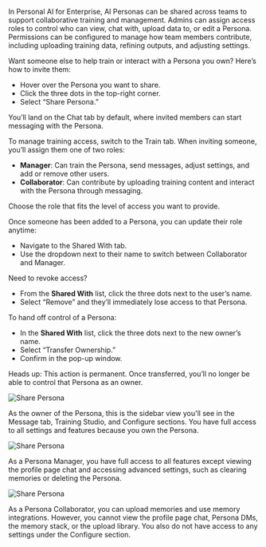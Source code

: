 In Personal AI for Enterprise, AI Personas can be shared across teams to support collaborative training and management. Admins can assign access roles to control who can view, chat with, upload data to, or edit a Persona. Permissions can be configured to manage how team members contribute, including uploading training data, refining outputs, and adjusting settings.

Want someone else to help train or interact with a Persona you own? Here’s how to invite them:

- Hover over the Persona you want to share.
- Click the three dots in the top-right corner.
- Select “Share Persona.”

You’ll land on the Chat tab by default, where invited members can start messaging with the Persona.


To manage training access, switch to the Train tab. When inviting someone, you’ll assign them one of two roles:
- **Manager**: Can train the Persona, send messages, adjust settings, and add or remove other users.
- **Collaborator**: Can contribute by uploading training content and interact with the Persona through messaging.

Choose the role that fits the level of access you want to provide.

Once someone has been added to a Persona, you can update their role anytime:
- Navigate to the Shared With tab.
- Use the dropdown next to their name to switch between Collaborator and Manager.

Need to revoke access?
- From the **Shared With** list, click the three dots next to the user’s name.
- Select “Remove” and they’ll immediately lose access to that Persona.

To hand off control of a Persona:
- In the **Shared With** list, click the three dots next to the new owner’s name.
- Select “Transfer Ownership.”
- Confirm in the pop-up window.

Heads up: This action is permanent. Once transferred, you’ll no longer be able to control that Persona as an owner.

![Share Persona](/images/share8.png)

As the owner of the Persona, this is the sidebar view you'll see in the Message tab, Training Studio, and Configure sections. You have full access to all settings and features because you own the Persona.

![Share Persona](/images/share9.png)

As a Persona Manager, you have full access to all features except viewing the profile page chat and accessing advanced settings, such as clearing memories or deleting the Persona.

![Share Persona](/images/share10.png)

As a Persona Collaborator, you can upload memories and use memory integrations. However, you cannot view the profile page chat, Persona DMs, the memory stack, or the upload library. You also do not have access to any settings under the Configure section.


